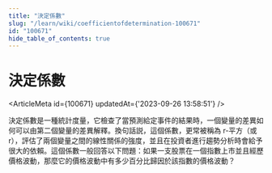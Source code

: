 ```yaml
---
title: "決定係數"
slug: "/learn/wiki/coefficientofdetermination-100671"
id: "100671"
hide_table_of_contents: true
---
```



# 決定係數

<ArticleMeta id={100671} updatedAt={'2023-09-26 13:58:51'} />
<div className='border-solid border-b border-t-0 my-4 border-[var(--ifm-color-gray-300)]' />

決定係數是一種統計度量，它檢查了當預測給定事件的結果時，一個變量的差異如何可以由第二個變量的差異解釋。換句話説，這個係數，更常被稱為 r-平方（或 r），評估了兩個變量之間的線性關係的強度，並且在投資者進行趨勢分析時會給予很大的依賴。這個係數一般回答以下問題：如果一支股票在一個指數上市並且經歷價格波動，那麼它的價格波動中有多少百分比歸因於該指數的價格波動？
